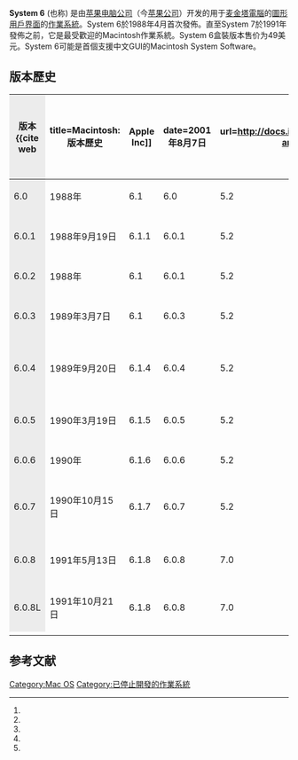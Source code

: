 {{Expand language|1=en|status=yes|time=2021-11-27T05:04:09+00:00}}
'''System 6''' (也称{{lang|en|System Software 6}}) 是由[[苹果电脑公司|苹果电脑公司]]（今[[苹果公司|苹果公司]]）开发的用于[[麦金塔電腦|麦金塔電腦]]的[[圖形用戶界面|圖形用戶界面]]的[[作業系統|作業系統]]。System 6於1988年4月首次發佈。直至System 7於1991年發佈之前，它是最受歡迎的Macintosh作業系統。System 6盒裝版本售价为49美元。System 6可能是首個支援中文GUI的Macintosh System Software。

== 版本歷史 ==
{| border="1" cellpadding="1" cellspacing="0" style="font-size: 85%; border: gray solid 1px; border-collapse: collapse; text-align: center; width: 100%"
|-
!style="background: #ececec;"|版本<ref name="versionhistory">{{cite web 
 |title=Macintosh: 版本歷史 
 |publisher=[[Apple_Inc|Apple Inc]] 
 |date=2001年8月7日 
 |url=http://docs.info.apple.com/article.html?artnum=15582 
 |accessdate=2008-04-22 
 |deadurl=yes 
 |archiveurl=https://web.archive.org/web/20080420180131/http://docs.info.apple.com/article.html?artnum=15582 
 |archivedate=2008年4月20日 
 }}</ref>
!style="background: #ececec;"|發佈日期<ref name="versionhistory"/>
!style="background: #ececec;"|[[Finder|Finder]]版本<ref name="versionhistory"/>
!style="background: #ececec;"|[[MultiFinder|MultiFinder]]版本<ref name="versionhistory"/>
!style="background: #ececec;"|[[LaserWriter|LaserWriter]]版本<ref name="versionhistory"/>
!style="background: #ececec;"|發布信息<ref name="versionhistory"/>
|-
!style="background: #ececec;"|6.0
|1988年
|6.1
|6.0
|5.2
|初始版本
|-
!style="background: #ececec;"|6.0.1
|1988年9月19日
|6.1.1
|6.0.1
|5.2
|釋放[[Macintosh_IIx|Macintosh IIx]] (1988)
|-
!style="background: #ececec;"|6.0.2
|1988年
|6.1
|6.0.1
|5.2
|系統維護發布
|-
!style="background: #ececec;"|6.0.3
|1989年3月7日
|6.1
|6.0.3
|5.2
|釋放[[Macintosh_IIcx|Macintosh IIcx]] (1989)
|-
!style="background: #ececec;"|6.0.4
|1989年9月20日
|6.1.4
|6.0.4
|5.2
|釋放[[Macintosh_Portable|Macintosh Portable]]及[[Macintosh_IIci|IIci]] (1989)
|-
!style="background: #ececec;"|6.0.5
|1990年3月19日
|6.1.5
|6.0.5
|5.2
|釋放[[Macintosh_IIfx|Macintosh IIfx]] (1990)
|-
!style="background: #ececec;"|6.0.6
|1990年
|6.1.6
|6.0.6
|5.2
|沒有正式發佈
|-
!style="background: #ececec;"|6.0.7
|1990年10月15日
|6.1.7
|6.0.7
|5.2
|官方釋放[[Macintosh_LC|Macintosh LC]], [[Macintosh_IIsi|IIsi]]及[[Macintosh_Classic|Classic]] (1990)
|-
!style="background: #ececec;"|6.0.8
|1991年5月13日
|6.1.8
|6.0.8
|7.0
|更新打印軟件相匹配的軟件給[[System_7|System 7.0]]
|-
!style="background: #ececec;"|6.0.8L
|1991年10月21日
|6.1.8
|6.0.8
|7.0
|為維護太平洋地區的客戶而推出
|-
|}

== 参考文献 ==
<div class="references-small">
<references />
</div>

{{compu-stub}}
{{由蘋果公司開發的作業系統}}

[[Category:Mac_OS|Category:Mac OS]]
[[Category:已停止開發的作業系統|Category:已停止開發的作業系統]]